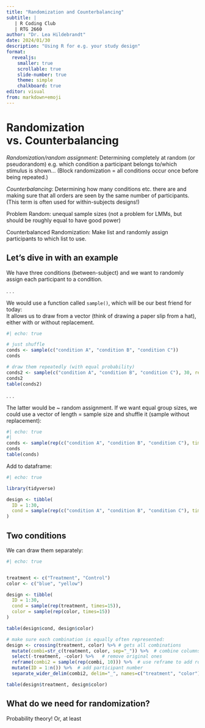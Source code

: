 ```yaml
---
title: "Randomization and Counterbalancing"
subtitle: |
   | R Coding Club 
   | RTG 2660
author: "Dr. Lea Hildebrandt"
date: 2024/01/30
description: "Using R for e.g. your study design"
format: 
  revealjs:
    smaller: true
    scrollable: true
    slide-number: true
    theme: simple
    chalkboard: true
editor: visual
from: markdown+emoji
---
```


# Randomization vs. Counterbalancing

*Randomization/random assignment*: Determining completely at random (or pseudorandom) e.g. which condition a participant belongs to/which stimulus is shown... (Block randomization = all conditions occur once before being repeated.)

*Counterbalancing*: Determining how many conditions etc. there are and making sure that all orders are seen by the same number of participants. (This term is often used for within-subjects designs!)

::: notes
Problem Random: unequal sample sizes (not a problem for LMMs, but should be roughly equal to have good power)

Counterbalanced Randomization: Make list and randomly assign participants to which list to use.
:::

## Let's dive in with an example

We have three conditions (between-subject) and we want to randomly assign each participant to a condition.

. . .

We would use a function called `sample()`, which will be our best friend for today:\
It allows us to draw from a vector (think of drawing a paper slip from a hat), either with or without replacement.

```r
#| echo: true

# just shuffle
conds <- sample(c("condition A", "condition B", "condition C"))
conds

# draw them repeatedly (with equal probability)
conds2 <- sample(c("condition A", "condition B", "condition C"), 30, replace = TRUE)
conds2
table(conds2)

```

. . .

The latter would be \~ random assignment. If we want equal group sizes, we could use a vector of length = sample size and shuffle it (sample without replacement):

```r
#| echo: true
#| 
conds <- sample(rep(c("condition A", "condition B", "condition C"), times=10))
conds
table(conds)
```

Add to dataframe:

```r
#| echo: true

library(tidyverse)

design <- tibble(
  ID = 1:30,
  cond = sample(rep(c("condition A", "condition B", "condition C"), times=10))
)

```

## Two conditions

We can draw them separately:

```r
#| echo: true


treatment <- c("Treatment", "Control")
color <- c("blue", "yellow")

design <- tibble(
  ID = 1:30,
  cond = sample(rep(treatment, times=15)),
  color = sample(rep(color, times=15))
)

table(design$cond, design$color) 

# make sure each combination is equally often represented:
design <- crossing(treatment, color) %>% # gets all combinations
  mutate(combi=str_c(treatment, color, sep="_")) %>%  # combine columns
  select(-treatment, -color) %>%   # remove original ones
  reframe(combi2 = sample(rep(combi, 10))) %>%  # use reframe to add rows
  mutate(ID = 1:n()) %>%  # add participant number
  separate_wider_delim(combi2, delim="_", names=c("treatment", "color"))

table(design$treatment, design$color)
```

## What do we need for randomization?

Probability theory! Or, at least

